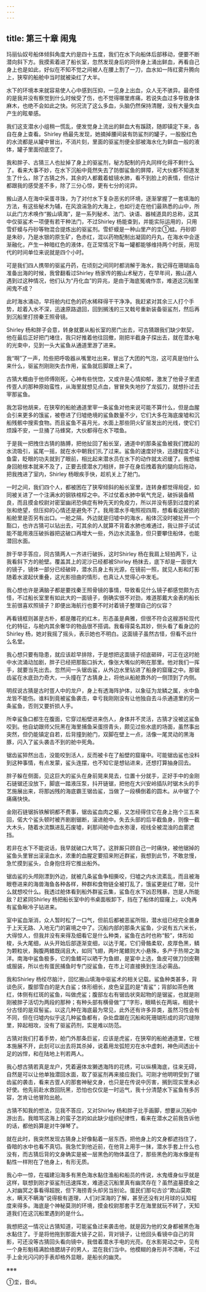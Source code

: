 ```yaml
---
---
---
```

title: 第三十章 闹鬼
---




玛丽仙奴号船体倾斜角度大约是四十五度，我们在水下向船体后部移动，便要不断潜向斜下方。我摸索着进了船长室，忽然发现身后的同伴身上涌出鲜血，再看自己身上也是如此，好似在不知不觉之间被人在腰上割了一刀，血水如一阵红雾升腾向上，狭窄的船舱中当时就被染红了大半。

水下的环境本来就容易使人心中感到压抑，一见身上出血，众人无不骇异。最奇怪的是我并没有察觉到什么时候受了伤，也不觉得哪里疼痛，若说失血过多导致身体麻木，也绝不会如此之快。何况流了这么多血，头脑仍然保持清醒，没有大量失血产生的眩晕感。

我们这支潜水小组稍一慌乱，便发觉身上流出的鲜血大有蹊跷，随即镇定下来，各自在身上查看。Shirley 杨最先发现，她摘掉腰间装有防鲨剂的罐子，一股股红色的水流都是从罐中冒出，不消片刻，里面的驱鲨剂便全部被海水化为鲜血一般的液体，罐子里面彻底空了。

我和胖子、古猜三人也扯掉了身上的驱鲨剂，秘方配制的丹丸同样化得不剩什么了。看来大事不妙，在水下沉船中竟然失去了防御鲨鱼的屏障，可大伙都不知道发生了什么，除了古猜之外，其余的人都戴着蛙镜水肺，看不到脸上的表情，但估计都跟我的感受差不多，除了三分心惊，更有七分的诧异。

搬山道人在海中采蛋寻珠，为了对付水下复杂恶劣的环境，逐渐掌握了一套填海的方法，有这些秘术为辅，在风浪湍急的大海上，也如行走在他们最熟悉的山中，所以此门方术唤作“搬山填海”，是一系列秘术、法门、诀语、器械道具的总称，这其中仅驱鲨术一项便有若干种法门，不过Shirley 杨能查到，并能实际运用的，只用雪虾蟆与丹砂等物混合提炼出的驱鲨剂。雪虾蟆是一种山里产的坔①蛙。丹砂即是朱砂，乃是水银的原生矿，色赤红，混以药物配制出凝固的丹丸，在海水中会逐渐融化，产生一种暗红色的液体，在正常情况下每一罐都能够维持两个时辰，用现代的时间单位来说就是四个小时。

可是我们四人携带的驱鲨丹药，在顷刻之间同时都消解于海水，我记得在珊瑚庙岛准备出海的时候，我曾翻看过Shirley 杨家传的搬山术秘方，在早年间，搬山道人遇到过这种情况，他们认为“丹化血”的异兆，是由于海底冤魂作祟，难道这沉船里闹鬼不成？

此时海水涌动，早将舱内红色的药水稀释得干干净净。我赶紧对其余三人打个手势，趁着入水不深，迅速原路退回，回到搁浅的三叉戟号重新装备驱鲨剂，然后再到沉船里打捞秦王照骨镜。

Shirley 杨和胖子会意，转身就要从船长室的房门出去，可古猜跟我们缺少默契，他在最后正好把门堵住，我只好推着他往回撤，刚把半截身子探出去，就在潜水电的光束中，见到一头大鲨鱼从通道里游了进来。

我“啊”了一声，险些把呼吸器从嘴里吐出来，冒出了大团的气泡，这可真是怕什么来什么，驱鲨剂刚刚失去作用，鲨鱼就后脚跟上来了。

古猜大概由于他师傅刚死，心神有些恍惚，又或许是心情抑郁，激发了他骨子里遗传疍人的那种原始蛮性，从海里就想见点血，冒冒失失地抄了龙弧刀，就想扑过去宰那鲨鱼。

我怎容他胡来，在狭窄的船舱通道里宰一条鲨鱼对他来说可能不算什么，但是血腥会引来更多的饿鲨，被卷进了归墟绝境的鲨鱼数量不少，它们大多在海底废墟和沉船残骸中搜索食物。而且鲨鱼不喜月光，水面上那些阴火矿层发出的光线，使它们烦躁不安，一旦捅了马蜂窝，大伙都得在水下喂鱼。

于是我一把拽住古猜的胳膊，把他扯回了船长室，通道中的那条鲨鱼被我们搅起的水流吸引，鲨尾一摇，就在水中朝我们扎了过来。鲨鱼的速度好快，迅捷程度不让鱼雷，眨眼的功夫就到了眼前，相比起来潜水员在水下的动作就太迟缓了。我想缩身回舱根本就来不及了，正要去摸潜水刀相拼，胖子在身后拽着我的腿向后拖动，把我拽进了室内，Shirley 杨眼疾手快，趁机关上了舱门。

一时之间，我们四个人，都被困在了狭窄倾斜的船长室里，连转身都觉得局促，如同被关进了一个注满水的钢铁棺椁之中。不过仗着水肺中氧气充足，破拆装备精良，而且摸金校尉对密室幽闭恐俱症有种先天的免疫力，所以并没有感到过度的紧张和绝望，但压抑的心情还是避免不了。我用潜水手电照视四周，想看看这破损的船舱里是否另有出口。一舱之隔，外边就是归墟中的海水，船体沉没时被扯开一个豁口，也许古猜可以钻出去，可其余的人就算不背着水肺也难通过，我让胖子试试能不能用液压破拆器把这破口再增大一些，外边水流虽急，但只要攀住船体，也能潜回水面。

胖于举手答应，同古猜两人一齐进行破拆，这时Shirley 杨在我肩上轻拍两下，让我看斜下方的舱壁。覆盖其上的泥沙已经都被Shirley 杨抹去，底下却是一面很大的镜子，镜体一部分已经破碎，潜水员身上有光源，在镜前一照，就见人影和灯影随着水波起伏重叠，这光影扭曲的情形，也真让人觉得心中发毛。

我心想也许是满脑子都是要找秦王照骨镜的事情，导致看见什么镜子都感觉颇为古怪，不过船长室里有如此大的一面镜子，倒确实很不对劲，难道那戴大金表的船长生前很喜欢照镜子？即便出海航行也要不时对着镜子整理自己的仪容？

再看镜框则甚是古朴，都是雕花的红木，形态虽是典雅，但很不符合这艘游轮现代化的特征，与舱内其余奢华的物品很不搭调。我看得莫名其妙，侧头看了看身边的Shirley 杨，她对我摇了摇头，表示她也不明白。这面镜子虽然古怪，但看不出什么名堂。

我心想只要有隐患，就应该趁早排除，于是想把这面镜子彻底砸碎，可正在这时舱中水流涌动加剧，胖子已经把那豁口拆大，像张大嘴似的咧在那里。他对我们一挥手，就要当先出去。忽然间一头锯齿鲨，从外边水里钻进了船身的窟窿之中。那锯齿鲨在水底劲力奇大，一头撞在了古猜身上，将他从船舱靠外的一侧顶到了内侧。

明叔说古猜是古时疍人中的龙户，身上有透海阵护体，以象征为龙鳞之属，水中鱼龙皆不能伤。谁料到竟被鲨鱼袭击，幸亏我刚刚没有让他独自去斗杀通道里的另一条鲨鱼，否则又要折损人手。

所幸鲨鱼口都生在腹面，它穿过船壁进来伤人，身体并不灵活，古猜才没被这鲨鱼咬到。他自幼跟师父阮黑在海里捕鱼采蛋捞青头，颇见过些水底的场面，虽然事出突然，但仍能镇定自若，后背撞到舱门，双脚在壁上一点，活像一尾灵动的黑海豚，闪入了鲨头袭击不到的舱中死角。

锯齿鲨猝然出击，没能咬到活人，反而被卡在了船壁的窟窿中。可能锯齿鲨也没料到这种事情，有点发蒙，鲨头连摆，也不知它是想钻进来，还想打算抽身回去。

胖子躲在侧面，见这巨大的鲨头在身前晃来晃去，位置十分就手，正好手中的金刚石链锯还没放下，脚底一踏液压泵，抖开链锯，把他在大兴安岭插队时锯木头的手艺施展出来，将那凶残的海底霸王锯齿鲨，当做了一段横倒着的圆木。从中锯了个痛痛快快。

金刚石链锯拆铁解铜都不费事，锯齿鲨血肉之躯，又怎经得住它在身上拖个三五来回，偌大个鲨头顿时被齐剧剧锯断，滚进舱中。失去头部的后半截鱼身，则像一截大木头，随着水流飘进乱石废墟，刹那间舱中血水弥漫，视线全被混浊的血雾遮挡。

若非在水下不能说话，我早就破口大骂了。这胖厮只顾自己一时痛快，被他锯掉的鲨鱼头里冒出滚滚血水，浓重的血腥定要招来附近群鲨，我想到此节，不敢怠慢，急忙摸到鲨头，合身抱住将它推出船外。

锯齿鲨的头颅刚漂到外边，就被几条鲨鱼争相撕咬，归墟之内水流紊乱，而且被海眼卷进来的海兽海鱼各种各样，种群和食物链全被打乱了，饿鲨更是红了眼，见什么就想咬什么。我透过舱体看到船外群鲨云集，鲨鱼在水下凶忍残暴，岂是人所能敌？赶紧同Shirley 杨把船长室中的书桌面板卸下，挡在了船体的窟窿上，以免再有鲨鱼瞅冷子钻进来。

室中鲨血渐消，众人暂时松了一口气，但前后都被恶鲨所阻，潜水组已经完全置身于上天无路、入地无门的窘境之中了。沉船内部的那条大鲨鱼，少说有五六米长，大得惊人，但我并没有来得及细看它是什么种类，鲨鱼在古时也称“鲛”，体形如梭，头大尾细，从头开始后部逐渐变细，以达于尾，它们骨骼柔软，皮厚色黑，鳞为颗粒状，胸腹两鳍既阔且大，如同飞翅，两叶尾鳍则大小悬殊，多产于热带之海洋。南海中鲨鱼极多，它的鱼鳍可以晒干为鱼翅，是宴中上选，鱼皮可做刀剑皮鞘或服装，所以也有蛋民捕鱼时专门捉鲨鱼，在市上可直接换到生活必需品。

我和Shirley 杨绞尽脑汁，回忆搬山填海中驱鲨术的相关记载。鲨鱼种类甚多，背谈色灰，腹部雪白的是大白鲨；体形细长，皮色呈蓝的是“青鲨”；背部如茶色微红，体侧有红斑的鲨鱼，叫做虎鲨；腹部左右有锯齿状突起物的是锯鲨，也就是刚刚被胖子活切为两段的那种；有种头部有横骨做“丁”字形，眼睛长在两端，相貌十分古怪的是双髻鲨。以这几种在海底最为常见，此外还有许多异类，虽然习性会有不同，但在归墟内似乎这几种鲨鱼都有，杂处盘踞在沉船和死珊瑚形成的洞穴缝隙里，猝起相攻，没有了驱鲨药剂，实是难以防范。

古猜对我们打着手势，舱门外那条巨鲨，应该是虎鲨，在狭窄的船舱通道里，它根本施展不开，此刻可以出去将其杀掉，说着用龙弧短刃在水中虚刺，神色间透出十足的凶悍，和在陆地上判若两人。

我心想古猜若真是龙户，凭着遍体龙獭透海阵的花绣，可以纵横海底，往来无碍，自然是可以让他单独潜回水面，取了驱鲨剂再来接应我们。可刚才他明明受到了锯齿鲨的袭击，看来古疍人的那套神秘文身，也只是在传说中厉害，搁到现实里未必好使。他先前赴水救回阮黑，恐怕也仅仅是一时运气，我十分清楚水下鲨鱼有多厉容，怎肯让他冒险出舱。

古猜不知我的想法，见我不答应，又对Shirley 杨和胖子比手画脚，想要从沉船中游出去。我暗骂这海上的蛮子怎的如此缺少组织纪律性，看来在潜水之前我告诉他的话，都他妈算是对牛弹琴了。

就在此时，我突然发现古猜身上好像黏着一层东西，把他身上的文身都遮挡住了，昏暗的水中也看不真切。我急忙到他近前，在他背上用手一抹，潜水手套上什么也没有，而古猜后背的文身确实是被一层黑色的物体盖住了，那些黑色的海水像是有黏性一样附在了他身上，有形无质。

我心中一惊，在福建沿海多有黑色海水黏住渔船和船员的传说，水鬼缠身似乎就是这样，联想到刚才驱鲨剂迅速挥发，难道这沉船里真有幽灵存在？虽然盗墓摸金之人对幽冥之事看得超脱，但下海捞青头却另当别论。蛋民们那句古诊“欺山莫欺水，瞒天不瞒海”说得极有道理，人们对深海的了解，甚至还没有对月球的认知程度来得多。海底是个神秘莫测的环境，摸金校尉那套手艺在海里就玩不转了，天知道我们在这沉船里遇到的是什么。

我想把这一情况让古猜知道，可能鲨鱼过来袭击他，就是因为他的文身都被黑色海水黏住了。于是将他拖到那面大镜子之前，背对镜子，让他回头看镜中自己的背影，可还没等古猜回头看向镜中，我借着潜水手电的光亮，在水影晃动之中，见有一个身形魁梧满脸络腮胡子的男人，混在我们当中。他模糊的身形并不清晰，不过手上金光闪闪的手表却格外显眼，是船长的幽灵。

※※※

①坔，音dì。